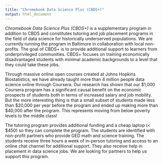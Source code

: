 ```yaml
---
title: "Chromebook Data Science Plus (CBDS+)"
output: html_document
---
```


_Chromebook Data Science Plus (CBDS+)_ is a supplementary program in addition to CBDS and constitutes tutoring and job placement programs in the field of data science for historically underserved populations. We are currently running the program in Baltimore in collaboration with local non-profits. The goal of CBDS+ is to provide additional support to learners from underprivileged communities. CBDS+ focuses on training economically disadvantaged students with minimal academic backgrounds to a level that they could take these jobs.


Through massive online open courses created at Johns Hopkins Biostatistics, we have already taught more than 4 million people data science online through Coursera. Our research has shown that our \$1,000 Coursera program has a significant causal benefit on the economic prospects of students both in terms of increased salary and job mobility. But the more interesting thing is that a small subset of students made less than \$20,000 per year before the program and ended up making more than $40,000 after the program. This represents moving from below poverty levels to the middle class!

The tutoring program provides additional funding and a cheap laptop (< $450)  so they can complete the program. The students are identified with non-profit partners who provide GED math and science training. The students receive three hours a week of in-person tutoring and access to an online chat channel for additional support. They also receive help in placement in data science jobs. We are looking for partners to help us support this program. 
